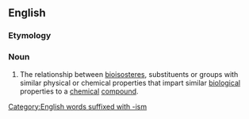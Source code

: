 ==English==

===Etymology===
{{suffix|bioisostere|ism|lang=en}}

===Noun===
{{en-noun}}
{{wikipedia}}

# {{context|pharmacology|lang=en}} The relationship between [[bioisostere]]s, substituents or groups with similar physical or chemical properties that impart similar [[biological]] properties to a [[chemical]] [[compound]].

[[Category:English words suffixed with -ism]]